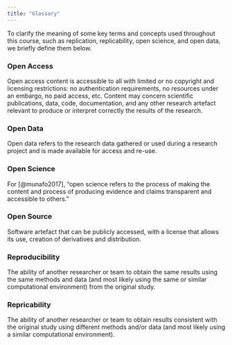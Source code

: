 ---
title: "Glossary"
---

To clarify the meaning of some key terms and concepts used throughout this course, such as replication, replicability, open science, and open data, we briefly define them below.

### Open Access

Open access content is accessible to all with limited or no copyright and licensing restrictions: no authentication requirements, no resources under an embargo, no paid access, etc. Content may concern scientific publications, data, code, documentation, and any other research artefact relevant to produce or interpret correctly the results of the research. 

### Open Data

Open data refers to the research data gathered or used during a research project and is made available for access and re-use.

### Open Science

For [@munafo2017], "open science refers to the process of making the content and process of producing evidence and claims transparent and accessible to others." 

### Open Source

Software artefact that can be publicly accessed, with a license that allows its use, creation of derivatives and distribution.

### Reproducibility

The ability of another researcher or team to obtain the same results using the same methods and data (and most likely using the same or similar computational environment) from the original study. 

### Repricability

The ability of another researcher or team to obtain results consistent with the original study using different methods and/or data (and most likely using a similar computational environment).
